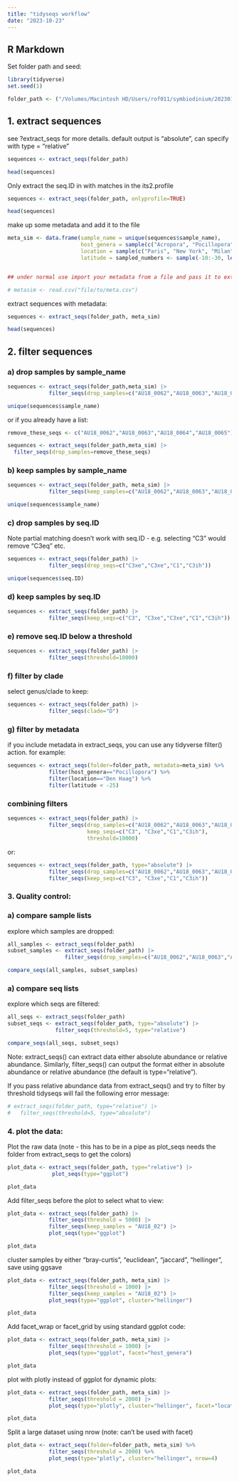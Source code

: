```yaml
---
title: "tidyseqs workflow"
date: "2023-10-23"
---
```



## R Markdown

Set folder path and seed:

```r
library(tidyverse)
set.seed(1)

folder_path <- ("/Volumes/Macintosh HD/Users/rof011/symbiodinium/20230120T102936_esampayo")
```



## 1. extract sequences

see ?extract_seqs for more details. default output is "absolute", can specify with type = "relative" 

```r
sequences <- extract_seqs(folder_path)

head(sequences)
```

Only extract the seq.ID in with matches in the its2.profile

```r
sequences <- extract_seqs(folder_path, onlyprofile=TRUE)

head(sequences)
```

make up some metadata and add it to the file

``` r

meta_sim <- data.frame(sample_name = unique(sequences$sample_name),
                       host_genera = sample(c("Acropora", "Pocillopora", "Stylophora", "Merulina"), length(unique(sequences$sample_name)), replace = TRUE),
                       location = sample(c("Paris", "New York", "Milan", "Den Haag"), length(unique(sequences$sample_name)), replace = TRUE),
                       latitude = sampled_numbers <- sample(-10:-30, length(unique(sequences$sample_name)), replace = TRUE))


## under normal use import your metadata from a file and pass it to extract_seqs()

# metasim <- read.csv("file/to/meta.csv")
```

extract sequences with metadata:

```r
sequences <- extract_seqs(folder_path, meta_sim)

head(sequences)

```


## 2. filter sequences


### a) drop samples by sample_name

```r

sequences <- extract_seqs(folder_path,meta_sim) |>
             filter_seqs(drop_samples=c("AU18_0062","AU18_0063","AU18_0064","AU18_0065"))

unique(sequences$sample_name)
```

or if you already have a list:

```r
remove_these_seqs <- c("AU18_0062","AU18_0063","AU18_0064","AU18_0065")

sequences <- extract_seqs(folder_path,meta_sim) |>
  filter_seqs(drop_samples=remove_these_seqs)


```

### b) keep samples by sample_name

```r

sequences <- extract_seqs(folder_path, meta_sim) |>
             filter_seqs(keep_samples=c("AU18_0062","AU18_0063","AU18_0064","AU18_0065"))

unique(sequences$sample_name)
```


### c) drop samples by seq.ID

Note partial matching doesn't work with seq.ID - e.g. selecting "C3" would remove "C3eq" etc. 
```r

sequences <- extract_seqs(folder_path) |>
             filter_seqs(drop_seqs=c("C3xe","C3xe","C1","C3ih"))

unique(sequences$seq.ID)

```


### d) keep samples by seq.ID

```r

sequences <- extract_seqs(folder_path) |>
             filter_seqs(keep_seqs=c("C3", "C3xe","C3xe","C1","C3ih"))

```


### e) remove seq.ID below a threshold

```r

sequences <- extract_seqs(folder_path) |>
             filter_seqs(threshold=10000)

```


### f) filter by clade

select genus/clade to keep:

```r

sequences <- extract_seqs(folder_path) |>
             filter_seqs(clade="D")

```


### g) filter by metadata

if you include metadata in extract_seqs, you can use any tidyverse filter() action. for example:

```r

sequences <- extract_seqs(folder=folder_path, metadata=meta_sim) %>%
             filter(host_genera=="Pocillopora") %>%
             filter(location=="Den Haag") %>% 
             filter(latitude < -25)

```

### combining filters


```r

sequences <- extract_seqs(folder_path) |>
             filter_seqs(drop_samples=c("AU18_0062","AU18_0063","AU18_0064","AU18_0065"),
                         keep_seqs=c("C3", "C3xe","C1","C3ih"), 
                         threshold=10000)

```

or:

```r

sequences <- extract_seqs(folder_path, type="absolute") |>
             filter_seqs(drop_samples=c("AU18_0062","AU18_0063","AU18_0064","AU18_0065")) |> 
             filter_seqs(keep_seqs=c("C3", "C3xe","C1","C3ih")) 

```

### 3. Quality control:

### a) compare sample lists

explore which samples are dropped:

```r

all_samples <- extract_seqs(folder_path) 
subset_samples <- extract_seqs(folder_path) |> 
                  filter_seqs(drop_samples=c("AU18_0062","AU18_0063","AU18_0064","AU18_0065"))

compare_seqs(all_samples, subset_samples)

```


### a) compare seq lists

explore which seqs are filtered:

```r

all_seqs <- extract_seqs(folder_path) 
subset_seqs <- extract_seqs(folder_path, type="absolute") |> 
               filter_seqs(threshold=5, type="relative")

compare_seqs(all_seqs, subset_seqs)

```


Note: extract_seqs() can extract data either absolute abundance or relative abundance. Similarly, filter_seqs() can output the format either in absolute abundance or relative abundance (the default is type="relative"). 

If you pass relative abundance data from extract_seqs() and try to filter by threshold tidyseqs will fail the following error message:


```r

# extract_seqs(folder_path, type="relative") |> 
#   filter_seqs(threshold=5, type="absolute")

```

### 4. plot the data:

Plot the raw data (note - this has to be in a pipe as plot_seqs needs the folder from extract_seqs to get the colors)

```r


plot_data <- extract_seqs(folder_path, type="relative") |> 
              plot_seqs(type="ggplot")

plot_data


```



Add filter_seqs before the plot to select what to view:

```r


plot_data <- extract_seqs(folder_path) |>
             filter_seqs(threshold = 5000) |> 
             filter_seqs(keep_samples = "AU18_02") |> 
             plot_seqs(type="ggplot")

plot_data


```

cluster samples by either "bray-curtis", "euclidean", "jaccard", "hellinger", save using ggsave

```r


plot_data <- extract_seqs(folder_path, meta_sim) |>
             filter_seqs(threshold = 1000) |> 
             filter_seqs(keep_samples = "AU18_02") |> 
             plot_seqs(type="ggplot", cluster="hellinger")

plot_data


```


Add facet_wrap or facet_grid by using standard ggplot code:

```r


plot_data <- extract_seqs(folder_path, meta_sim) |>
             filter_seqs(threshold = 1000) |> 
             plot_seqs(type="ggplot", facet="host_genera") 

plot_data


```


plot with plotly instead of ggplot for dynamic plots:

```r

plot_data <- extract_seqs(folder_path, meta_sim) |>
             filter_seqs(threshold = 2000) |> 
             plot_seqs(type="plotly", cluster="hellinger", facet="location") 

plot_data


```



Split a large dataset using nrow (note: can't be used with facet)

```r
  
plot_data <- extract_seqs(folder=folder_path, meta_sim) %>%
             filter_seqs(threshold = 2000) %>%
             plot_seqs(type="plotly", cluster="hellinger", nrow=4) 

plot_data


```
